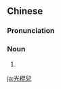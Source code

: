 {{also|光棍儿}}
==Chinese==
{{zh-forms|s=光棍儿|type=21}}

===Pronunciation===
{{zh-pron
|m=guānggùnr
|c=gwong1 gwan3 ji4
|cat=n
}}

===Noun===
{{zh-noun}}

# {{erhua form of|[[unmarried]] [[man]]; [[bachelor]]}}

{{zh-cat|Advanced}}

[[ja:光棍兒]]